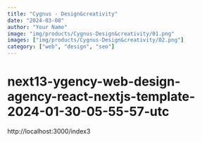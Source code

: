 ```yaml
---
title: "Cygnus - Design&creativity"
date: "2024-03-08"
author: "Your Name"
image: "img/products/Cygnus-Design&creativity/01.png"
images: ["img/products/Cygnus-Design&creativity/02.png"]
category: ["web", "design", "seo"]
---
```


# next13-ygency-web-design-agency-react-nextjs-template-2024-01-30-05-55-57-utc

http://localhost:3000/index3